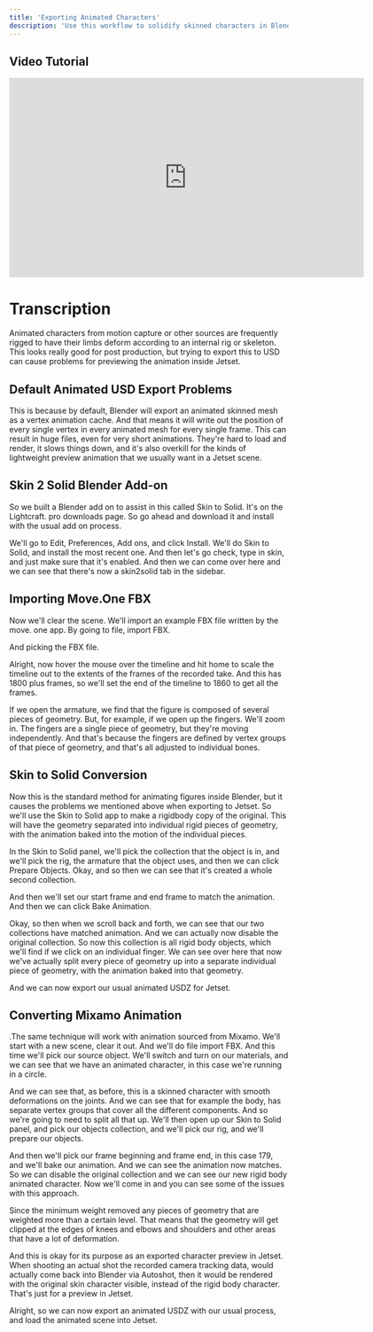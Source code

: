```yaml
---
title: 'Exporting Animated Characters'
description: 'Use this workflow to solidify skinned characters in Blender for easier export to Jetset.'
---
```


## Video Tutorial

<iframe src="https://share.descript.com/embed/bsOzSxp8bcR" width="640" height="360" frameborder="0" allowfullscreen></iframe>

# Transcription
​​Animated characters from motion capture or other sources are frequently rigged to have their limbs deform according to an internal rig or skeleton. This looks really good for post production, but trying to export this to USD can cause problems for previewing the animation inside Jetset.


## Default Animated USD Export Problems

This is because by default, Blender will export an animated skinned mesh as a vertex animation cache. And that means it will write out the position of every single vertex in every animated mesh for every single frame. This can result in huge files, even for very short animations. They're hard to load and render, it slows things down, and it's also overkill for the kinds of lightweight preview animation that we usually want in a Jetset scene. 


## Skin 2 Solid Blender Add-on

So we built a Blender add on to assist in this called Skin to Solid. It's on the Lightcraft. pro downloads page. So go ahead and download it and install with the usual add on process.

We'll go to Edit, Preferences, Add ons, and click Install. We'll do Skin to Solid, and install the most recent one. And then let's go check, type in skin, and just make sure that it's enabled. And then we can come over here and we can see that there's now a skin2solid tab in the sidebar.


## Importing Move.One FBX

Now we'll clear the scene. We'll import an example FBX file written by the move. one app. By going to file, import FBX.

And picking the FBX file.

Alright, now hover the mouse over the timeline and hit home to scale the timeline out to the extents of the frames of the recorded take. And this has 1800 plus frames, so we'll set the end of the timeline to 1860 to get all the frames.

If we open the armature, we find that the figure is composed of several pieces of geometry. But, for example, if we open up the fingers. We'll zoom in. The fingers are a single piece of geometry, but they're moving independently. And that's because the fingers are defined by vertex groups of that piece of geometry, and that's all adjusted to individual bones.


## Skin to Solid Conversion

Now this is the standard method for animating figures inside Blender, but it causes the problems we mentioned above when exporting to Jetset. So we'll use the Skin to Solid app to make a rigidbody copy of the original. This will have the geometry separated into individual rigid pieces of geometry, with the animation baked into the motion of the individual pieces.

In the Skin to Solid panel, we'll pick the collection that the object is in, and we'll pick the rig, the armature that the object uses, and then we can click Prepare Objects. Okay, and so then we can see that it's created a whole second collection.

And then we'll set our start frame and end frame to match the animation. And then we can click Bake Animation.

Okay, so then when we scroll back and forth, we can see that our two collections have matched animation. And we can actually now disable the original collection. So now this collection is all rigid body objects, which we'll find if we click on an individual finger. We can see over here that now we've actually split every piece of geometry up into a separate individual piece of geometry, with the animation baked into that geometry.

And we can now export our usual animated USDZ for Jetset.


## Converting Mixamo Animation

.The same technique will work with animation sourced from Mixamo. We'll start with a new scene, clear it out. And we'll do file import FBX. And this time we'll pick our source object. We'll switch and turn on our materials, and we can see that we have an animated character, in this case we're running in a circle.

And we can see that, as before, this is a skinned character with smooth deformations on the joints. And we can see that for example the body, has separate vertex groups that cover all the different components. And so we're going to need to split all that up. We'll then open up our Skin to Solid panel, and pick our objects collection, and we'll pick our rig, and we'll prepare our objects.

And then we'll pick our frame beginning and frame end, in this case 179, and we'll bake our animation. And we can see the animation now matches. So we can disable the original collection and we can see our new rigid body animated character. Now we'll come in and you can see some of the issues with this approach.

Since the minimum weight removed any pieces of geometry that are weighted more than a certain level. That means that the geometry will get clipped at the edges of knees and elbows and shoulders and other areas that have a lot of deformation.

And this is okay for its purpose as an exported character preview in Jetset. When shooting an actual shot the recorded camera tracking data, would actually come back into Blender via Autoshot, then it would be rendered with the original skin character visible, instead of the rigid body character. That's just for a preview in Jetset. 

Alright, so we can now export an animated USDZ with our usual process, and load the animated scene into Jetset.
